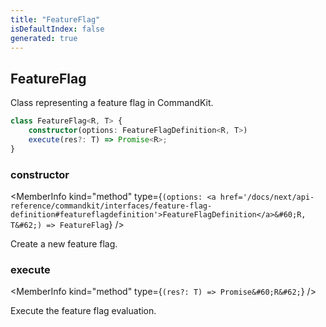 ```yaml
---
title: "FeatureFlag"
isDefaultIndex: false
generated: true
---
```



<!-- This file was generated from the CommandKit source. Do not modify. Instead, re-run the "docgen" script -->


## FeatureFlag

<GenerationInfo sourceFile="packages/commandkit/src/flags/feature-flags.ts" sourceLine="247" packageName="commandkit" />

Class representing a feature flag in CommandKit.

```ts title="Signature"
class FeatureFlag<R, T> {
    constructor(options: FeatureFlagDefinition<R, T>)
    execute(res?: T) => Promise<R>;
}
```

<div className="members-wrapper">

### constructor

<MemberInfo kind="method" type={`(options: <a href='/docs/next/api-reference/commandkit/interfaces/feature-flag-definition#featureflagdefinition'>FeatureFlagDefinition</a>&#60;R, T&#62;) => FeatureFlag`}   />

Create a new feature flag.
### execute

<MemberInfo kind="method" type={`(res?: T) => Promise&#60;R&#62;`}   />

Execute the feature flag evaluation.


</div>
